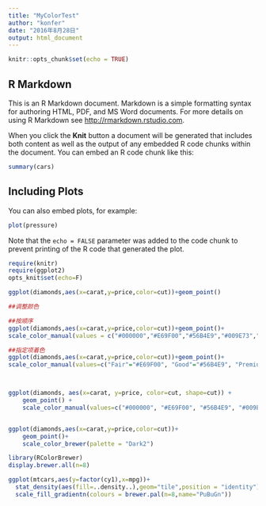 ```yaml
---
title: "MyColorTest"
author: "konfer"
date: "2016年8月28日"
output: html_document
---
```


```r
knitr::opts_chunk$set(echo = TRUE)
```

## R Markdown

This is an R Markdown document. Markdown is a simple formatting syntax for authoring HTML, PDF, and MS Word documents. For more details on using R Markdown see <http://rmarkdown.rstudio.com>.

When you click the **Knit** button a document will be generated that includes both content as well as the output of any embedded R code chunks within the document. You can embed an R code chunk like this:

```r
summary(cars)
```

## Including Plots

You can also embed plots, for example:

```r
plot(pressure)
```

Note that the `echo = FALSE` parameter was added to the code chunk to prevent printing of the R code that generated the plot.


```r

require(knitr)
require(ggplot2)
opts_knit$set(echo=F)

ggplot(diamonds,aes(x=carat,y=price,color=cut))+geom_point()

##调整颜色

##按顺序
ggplot(diamonds,aes(x=carat,y=price,color=cut))+geom_point()+
scale_color_manual(values = c("#000000","#E69F00","#56B4E9","#009E73","#F0E442","#0072B2", "#D55E00", "#CC79A7"))

##指定项着色
ggplot(diamonds,aes(x=carat,y=price,color=cut))+geom_point()+
scale_color_manual(values=c("Fair"="#E69F00", "Good"="#56B4E9", "Premium"="#009E73", "Ideal"="#F0E442", "Very Good"="#0072B2"))



ggplot(diamonds, aes(x=carat, y=price, color=cut, shape=cut)) +
    geom_point() +
    scale_color_manual(values=c("#000000", "#E69F00", "#56B4E9", "#009E73", "#F0E442", "#0072B2", "#D55E00", "#CC79A7"))


ggplot(diamonds,aes(x=carat,y=price,color=cut))+
    geom_point()+
    scale_color_brewer(palette = "Dark2")

library(RColorBrewer)
display.brewer.all(n=8)

ggplot(mtcars,aes(y=factor(cy1),x=mpg))+
  stat_density(aes(fill=..density..),geom="tile",position = "identity")+
  scale_fill_gradientn(colours = brewer.pal(n=8,name="PuBuGn"))




```